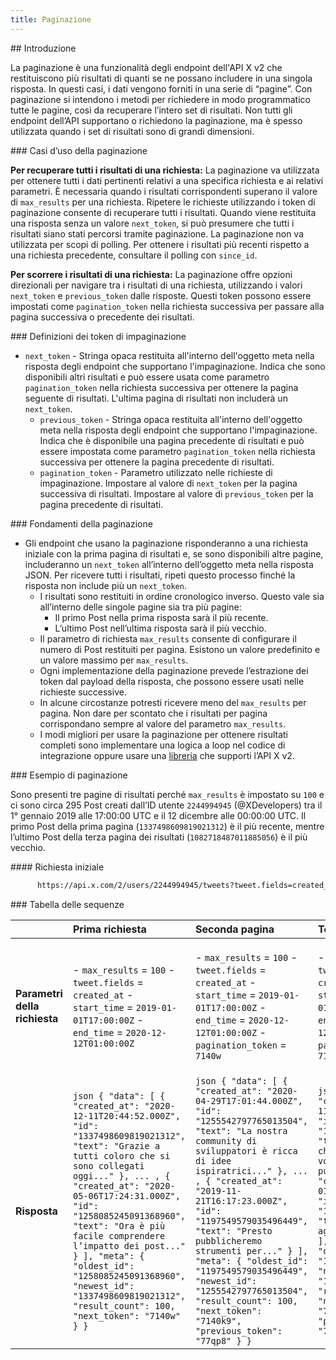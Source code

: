 ```yaml
---
title: Paginazione
---
```


<div id="introduction">
  ## Introduzione
</div>

La paginazione è una funzionalità degli endpoint dell'API X v2 che restituiscono più risultati di quanti se ne possano includere in una singola risposta. In questi casi, i dati vengono forniti in una serie di “pagine”. Con paginazione si intendono i metodi per richiedere in modo programmatico tutte le pagine, così da recuperare l’intero set di risultati. Non tutti gli endpoint dell’API supportano o richiedono la paginazione, ma è spesso utilizzata quando i set di risultati sono di grandi dimensioni.

<div id="use-cases-for-pagination">
  ### Casi d’uso della paginazione
</div>

**Per recuperare tutti i risultati di una richiesta:** La paginazione va utilizzata per ottenere tutti i dati pertinenti relativi a una specifica richiesta e ai relativi parametri. È necessaria quando i risultati corrispondenti superano il valore di `max_results` per una richiesta. Ripetere le richieste utilizzando i token di paginazione consente di recuperare tutti i risultati. Quando viene restituita una risposta senza un valore `next_token`, si può presumere che tutti i risultati siano stati percorsi tramite paginazione. La paginazione non va utilizzata per scopi di polling. Per ottenere i risultati più recenti rispetto a una richiesta precedente, consultare il polling con `since_id`.

**Per scorrere i risultati di una richiesta:** La paginazione offre opzioni direzionali per navigare tra i risultati di una richiesta, utilizzando i valori `next_token` e `previous_token` dalle risposte. Questi token possono essere impostati come `pagination_token` nella richiesta successiva per passare alla pagina successiva o precedente dei risultati.

<div id="pagination-token-definitions">
  ### Definizioni dei token di impaginazione
</div>

- `next_token` - Stringa opaca restituita all'interno dell'oggetto meta nella risposta degli endpoint che supportano l'impaginazione. Indica che sono disponibili altri risultati e può essere usata come parametro `pagination_token` nella richiesta successiva per ottenere la pagina seguente di risultati. L'ultima pagina di risultati non includerà un `next_token`.
  - `previous_token` - Stringa opaca restituita all'interno dell'oggetto meta nella risposta degli endpoint che supportano l'impaginazione. Indica che è disponibile una pagina precedente di risultati e può essere impostata come parametro `pagination_token` nella richiesta successiva per ottenere la pagina precedente di risultati.
  - `pagination_token` - Parametro utilizzato nelle richieste di impaginazione. Impostare al valore di `next_token` per la pagina successiva di risultati. Impostare al valore di `previous_token` per la pagina precedente di risultati.

<div id="fundamentals-of-pagination">
  ### Fondamenti della paginazione
</div>

- Gli endpoint che usano la paginazione risponderanno a una richiesta iniziale con la prima pagina di risultati e, se sono disponibili altre pagine, includeranno un `next_token` all’interno dell’oggetto meta nella risposta JSON. Per ricevere tutti i risultati, ripeti questo processo finché la risposta non include più un `next_token`.
  - I risultati sono restituiti in ordine cronologico inverso. Questo vale sia all’interno delle singole pagine sia tra più pagine:
    - Il primo Post nella prima risposta sarà il più recente.
    - L’ultimo Post nell’ultima risposta sarà il più vecchio.
  - Il parametro di richiesta `max_results` consente di configurare il numero di Post restituiti per pagina. Esistono un valore predefinito e un valore massimo per `max_results`.
  - Ogni implementazione della paginazione prevede l’estrazione dei token dal payload della risposta, che possono essere usati nelle richieste successive.
  - In alcune circostanze potresti ricevere meno del `max_results` per pagina. Non dare per scontato che i risultati per pagina corrispondano sempre al valore del parametro `max_results`.
  - I modi migliori per usare la paginazione per ottenere risultati completi sono implementare una logica a loop nel codice di integrazione oppure usare una [libreria](/it/x-api/tools-and-libraries/overview) che supporti l’API X v2.

<div id="pagination-example">
  ### Esempio di paginazione
</div>

Sono presenti tre pagine di risultati perché `max_results` è impostato su `100` e ci sono circa 295 Post creati dall’ID utente `2244994945` (@XDevelopers) tra il 1° gennaio 2019 alle 17:00:00 UTC e il 12 dicembre alle 00:00:00 UTC. Il primo Post della prima pagina (`1337498609819021312`) è il più recente, mentre l’ultimo Post della terza pagina dei risultati (`1082718487011885056`) è il più vecchio.

<div id="initial-request">
  #### Richiesta iniziale
</div>

```bash
      https://api.x.com/2/users/2244994945/tweets?tweet.fields=created_at&max_results=100&start_time=2019-01-01T17:00:00Z&end_time=2020-12-12T01:00:00Z
```

<div id="sequence-table">
  ### Tabella delle sequenze
</div>

|             | **Prima richiesta**                                                                                                                                                                                                                                                                                                                                                          | **Seconda pagina**                                                                                                                                                                                                                                                                                                                                                                            | **Terza pagina**                                                                                                                                                                                                                                                                                                                                                                             | **Quarta pagina**                                                                                   |
|:-------------|:------------------------------------------------------------------------------------------------------------------------------------------------------------------------------------------------------------------------------------------------------------------------------------------------------------------------------------------------------------------------------|:----------------------------------------------------------------------------------------------------------------------------------------------------------------------------------------------------------------------------------------------------------------------------------------------------------------------------------------------------------------------------------------------|:----------------------------------------------------------------------------------------------------------------------------------------------------------------------------------------------------------------------------------------------------------------------------------------------------------------------------------------------------------------------------------------------|:---------------------------------------------------------------------------------------------------|
| **Parametri della richiesta** | - `max_results` = `100`  - `tweet.fields` = `created_at`  - `start_time` = `2019-01-01T17:00:00Z`  - `end_time` = `2020-12-12T01:00:00Z`                                                                                                                                                                                                               | - `max_results` = `100`  - `tweet.fields` = `created_at`  - `start_time` = `2019-01-01T17:00:00Z`  - `end_time` = `2020-12-12T01:00:00Z`  - `pagination_token` = `7140w`                                                                                                                                                             | - `max_results` = `100`  - `tweet.fields` = `created_at`  - `start_time` = `2019-01-01T17:00:00Z`  - `end_time` = `2020-12-12T01:00:00Z`  - `pagination_token` = `7140k9`                                                                                                                                                             | - `max_results` = `100`  - `tweet.fields` = `created_at`  - `start_time` = `2019-01-01T17:00:00Z`  - `end_time` = `2020-12-12T01:00:00Z`  - `pagination_token` = `71408hi`                                   |
| **Risposta**          | `json { "data": [ { "created_at": "2020-12-11T20:44:52.000Z", "id": "1337498609819021312", "text": "Grazie a tutti coloro che si sono collegati oggi..." }, ... , { "created_at": "2020-05-06T17:24:31.000Z", "id": "1258085245091368960", "text": "Ora è più facile comprendere l’impatto dei post..." } ], "meta": { "oldest_id": "1258085245091368960", "newest_id": "1337498609819021312", "result_count": 100, "next_token": "7140w" } } ` | `json { "data": [ { "created_at": "2020-04-29T17:01:44.000Z", "id": "1255542797765013504", "text": "La nostra community di sviluppatori è ricca di idee ispiratrici..." }, ... , { "created_at": "2019-11-21T16:17:23.000Z", "id": "1197549579035496449", "text": "Presto pubblicheremo strumenti per..." } ], "meta": { "oldest_id": "1197549579035496449", "newest_id": "1255542797765013504", "result_count": 100, "next_token": "7140k9", "previous_token": "77qp8" } } ` | `json { "data": [ { "created_at": "2019-11-21T16:17:23.000Z", "id": "1197549578418941952", "text": "Sappiamo che chi riceve un elevato volume di risposte può..." }, ... , { "created_at": "2019-01-08T19:19:37.000Z", "id": "1082718487011885056", "text": "Aggiornamenti agli embed Grid..." } ], "meta": { "oldest_id": "1082718487011885056", "newest_id": "1197549578418941952", "result_count": 95, "next_token": "71408hi", "previous_token": "77qplte" } } ` | `json { "meta": { "result_count": 0, "previous_token": "77qpw8l" } } ` || **Azioni per la richiesta successiva** | Per ottenere la pagina successiva, prendi il valore di `next_token` direttamente dalla risposta (`7140w`) e impostalo come `pagination_token` per la richiesta successiva.                                                                                                                                                          | Per continuare a ottenere tutti i risultati: prendi il valore di `next_token` direttamente dalla risposta (`7140k9`) e impostalo come `pagination_token` per la richiesta successiva. Per tornare alla pagina precedente: prendi il valore di `previous_token` direttamente dalla risposta (`77qp8`) e impostalo come `pagination_token` per la richiesta successiva.             | Per continuare a ottenere tutti i risultati: prendi il valore di `next_token` direttamente dalla risposta (`71408hi`) e impostalo come `pagination_token` per la richiesta successiva. Per tornare alla pagina precedente: prendi il valore di `previous_token` direttamente dalla risposta (`77qplte`) e impostalo come `pagination_token` per la richiesta successiva.             | Nota che non è presente un `next_token`, il che indica che tutti i risultati sono stati ricevuti. Per tornare alla pagina precedente: prendi il valore di `previous_token` direttamente dalla risposta (`77qpw8l`) e impostalo come `pagination_token` per la richiesta successiva. |